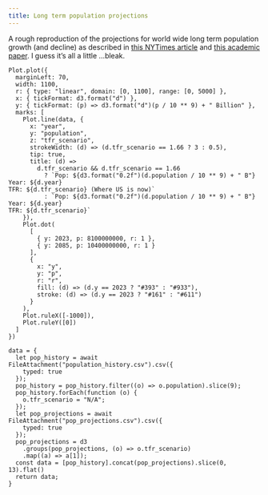 ```yaml
---
title: Long term population projections
---
```


A rough reproduction of the projections for world wide long term population growth (and decline) as described in [this NYTimes article](https://www.nytimes.com/interactive/2023/09/18/opinion/human-population-global-growth.html) and [this academic paper](https://papers.ssrn.com/sol3/papers.cfm?abstract_id=4534047). I guess it's all a little ...bleak.

```ojs
Plot.plot({
  marginLeft: 70,
  width: 1100,
  r: { type: "linear", domain: [0, 1100], range: [0, 5000] },
  x: { tickFormat: d3.format("d") },
  y: { tickFormat: (p) => d3.format("d")(p / 10 ** 9) + " Billion" },
  marks: [
    Plot.line(data, {
      x: "year",
      y: "population",
      z: "tfr_scenario",
      strokeWidth: (d) => (d.tfr_scenario == 1.66 ? 3 : 0.5),
      tip: true,
      title: (d) =>
        d.tfr_scenario && d.tfr_scenario == 1.66
          ? `Pop: ${d3.format("0.2f")(d.population / 10 ** 9) + " B"}
Year: ${d.year}
TFR: ${d.tfr_scenario} (Where US is now)`
          : `Pop: ${d3.format("0.2f")(d.population / 10 ** 9) + " B"}
Year: ${d.year}
TFR: ${d.tfr_scenario}`
    }),
    Plot.dot(
      [
        { y: 2023, p: 8100000000, r: 1 },
        { y: 2085, p: 10400000000, r: 1 }
      ],
      {
        x: "y",
        y: "p",
        r: "r",
        fill: (d) => (d.y == 2023 ? "#393" : "#933"),
        stroke: (d) => (d.y == 2023 ? "#161" : "#611")
      }
    ),
    Plot.ruleX([-1000]),
    Plot.ruleY([0])
  ]
})
```
```ojs
data = {
  let pop_history = await FileAttachment("population_history.csv").csv({
    typed: true
  });
  pop_history = pop_history.filter((o) => o.population).slice(9);
  pop_history.forEach(function (o) {
    o.tfr_scenario = "N/A";
  });
  let pop_projections = await FileAttachment("pop_projections.csv").csv({
    typed: true
  });
  pop_projections = d3
    .groups(pop_projections, (o) => o.tfr_scenario)
    .map((a) => a[1]);
  const data = [pop_history].concat(pop_projections).slice(0, 13).flat()
  return data;
}
```
